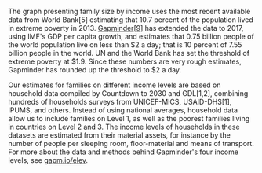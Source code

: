 
The graph presenting family size by income uses the most recent available data from World Bank[5] estimating that 10.7 percent of the population lived in extreme poverty in 2013. [Gapminder[9]](http://gapm.io/depov) has extended the data to 2017, using IMF's GDP per capita growth, and estimates that 0.75 billion people of the world population live on less than $2 a day; that is 10 percent of 7.55 billion people in the world. UN and the World Bank has set the threshold of extreme poverty at $1.9. Since these numbers are very rough estimates, Gapminder has rounded up the threshold to $2 a day.

Our estimates for families on dif­ferent income levels are based on household data compiled by Countdown to 2030 and GDL[1,2], combining hundreds of households surveys from UNICEF-MICS, USAID-DHS[1], IPUMS, and others. Instead of using national averages, household data allow us to include families on Level 1, as well as the poorest families living in countries on Level 2 and 3. The income levels of households in these datasets are estimated from their material assets, for instance by the number of people per sleeping room, floor-material and means of transport. For more about the data and methods behind Gapminder's four income levels, see [gapm.io/elev](http://www.gapm.io/elev).